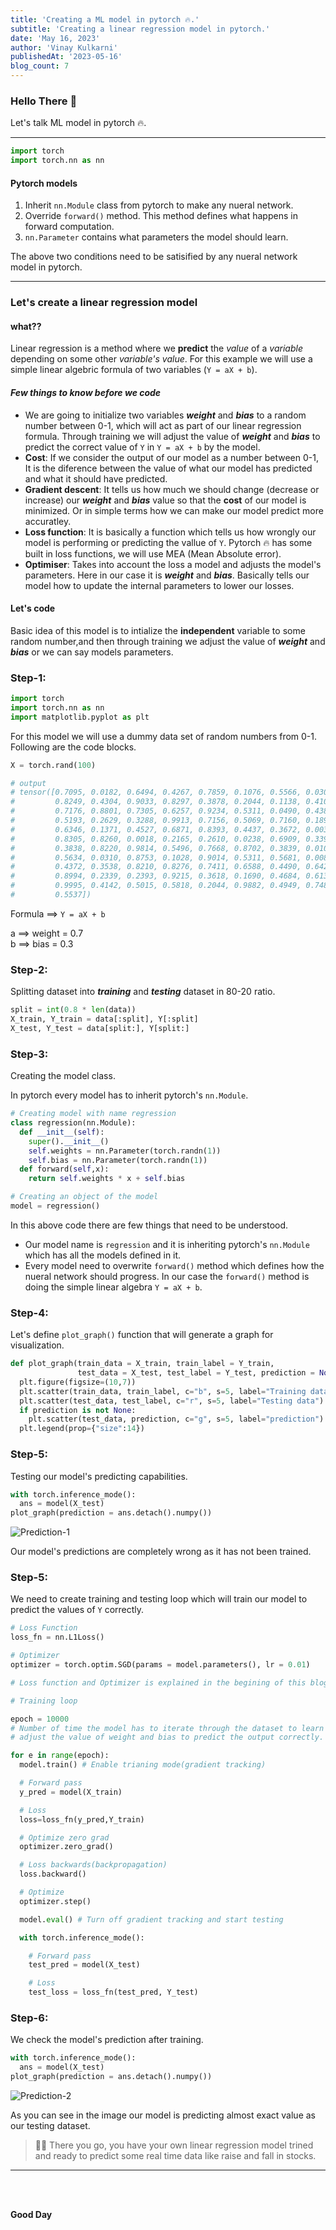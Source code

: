 ```yaml
---
title: 'Creating a ML model in pytorch 🔥.'
subtitle: 'Creating a linear regression model in pytorch.'
date: 'May 16, 2023'
author: 'Vinay Kulkarni'
publishedAt: '2023-05-16'
blog_count: 7
---
```


### Hello There 🐼

Let's talk ML model in pytorch 🔥.

---

```python
import torch
import torch.nn as nn
```

#### Pytorch models

1. Inherit `nn.Module` class from pytorch to make any nueral network.
2. Override `forward()` method. This method defines what happens in forward computation.
3. `nn.Parameter` contains what parameters the model should learn.

The above two conditions need to be satisified by any nueral network model in pytorch.

---

### Let's create a linear regression model

#### **what??**

Linear regression is a method where we **predict** the _value_ of a _variable_ depending on some other _variable's value_. For this example we will use a simple linear algebric formula of two variables (`Y = aX + b`).

#### _**Few things to know before we code**_

- We are going to initialize two variables _**weight**_ and _**bias**_ to a random number between 0-1, which will act as part of our linear regression formula. Through training we will adjust the value of _**weight**_ and _**bias**_ to predict the correct value of `Y` in `Y = aX + b` by the model.
- **Cost**: If we consider the output of our model as a number between 0-1, It is the diference between the value of what our model has predicted and what it should have predicted.
- **Gradient descent**: It tells us how much we should change (decrease or increase) our _**weight**_ and _**bias**_ value so that the **cost** of our model is minimized. Or in simple terms how we can make our model predict more accuratley.
- **Loss function**: It is basically a function which tells us how wrongly our model is performing or predicting the vallue of `Y`. Pytorch 🔥 has some built in loss functions, we will use MEA (Mean Absolute error).
- **Optimiser**: Takes into account the loss a model and adjusts the model's parameters. Here in our case it is _**weight**_ and _**bias**_. Basically tells our model how to update the internal parameters to lower our losses.

#### Let's code

Basic idea of this model is to intialize the **independent** variable to some random number,and then through training we adjust the value of _**weight**_ and _**bias**_ or we can say models parameters.

### **Step-1**:

```python
import torch
import torch.nn as nn
import matplotlib.pyplot as plt
```

For this model we will use a dummy data set of random numbers from 0-1. Following are the code blocks.

```python
X = torch.rand(100)

# output
# tensor([0.7095, 0.0182, 0.6494, 0.4267, 0.7859, 0.1076, 0.5566, 0.0305, 0.8399,
#         0.8249, 0.4304, 0.9033, 0.8297, 0.3878, 0.2044, 0.1138, 0.4107, 0.0159,
#         0.7176, 0.8801, 0.7305, 0.6257, 0.9234, 0.5311, 0.0490, 0.4387, 0.4446,
#         0.5193, 0.2629, 0.3288, 0.9913, 0.7156, 0.5069, 0.7160, 0.1891, 0.9123,
#         0.6346, 0.1371, 0.4527, 0.6871, 0.8393, 0.4437, 0.3672, 0.0039, 0.5439,
#         0.8305, 0.8260, 0.0018, 0.2165, 0.2610, 0.0238, 0.6909, 0.3391, 0.8363,
#         0.3838, 0.8220, 0.9814, 0.5496, 0.7668, 0.8702, 0.3839, 0.0109, 0.9520,
#         0.5634, 0.0310, 0.8753, 0.1028, 0.9014, 0.5311, 0.5681, 0.0084, 0.5314,
#         0.4372, 0.3538, 0.8210, 0.8276, 0.7411, 0.6588, 0.4490, 0.6421, 0.7768,
#         0.8994, 0.2339, 0.2393, 0.9215, 0.3618, 0.1690, 0.4684, 0.6130, 0.8558,
#         0.9995, 0.4142, 0.5015, 0.5818, 0.2044, 0.9882, 0.4949, 0.7489, 0.2483,
#         0.5537])

```

Formula ==> `Y = aX + b`

a ==> weight = 0.7 <br/>
b ==> bias = 0.3

### **Step-2**:

Splitting dataset into _**training**_ and _**testing**_ dataset in 80-20 ratio.

```python
split = int(0.8 * len(data))
X_train, Y_train = data[:split], Y[:split]
X_test, Y_test = data[split:], Y[split:]
```

### **Step-3**:

Creating the model class.

In pytorch every model has to inherit pytorch's `nn.Module`.

```python
# Creating model with name regression
class regression(nn.Module):
  def __init__(self):
    super().__init__()
    self.weights = nn.Parameter(torch.randn(1))
    self.bias = nn.Parameter(torch.randn(1))
  def forward(self,x):
    return self.weights * x + self.bias

# Creating an object of the model
model = regression()
```

In this above code there are few things that need to be understood.

- Our model name is `regression` and it is inheriting pytorch's `nn.Module` which has all the models defined in it.
- Every model need to overwrite `forward()` method which defines how the nueral network should progress. In our case the `forward()` method is doing the simple linear algebra `Y = aX + b`.

### **Step-4**:

Let's define `plot_graph()` function that will generate a graph for visualization.

```python
def plot_graph(train_data = X_train, train_label = Y_train,
               test_data = X_test, test_label = Y_test, prediction = None):
  plt.figure(figsize=(10,7))
  plt.scatter(train_data, train_label, c="b", s=5, label="Training data")
  plt.scatter(test_data, test_label, c="r", s=5, label="Testing data")
  if prediction is not None:
    plt.scatter(test_data, prediction, c="g", s=5, label="prediction")
  plt.legend(prop={"size":14})
```

### **Step-5**:

Testing our model's predicting capabilities.

```python
with torch.inference_mode():
  ans = model(X_test)
plot_graph(prediction = ans.detach().numpy())
```

![Prediction-1](https://lxpvudvqfvttinrfcjmq.supabase.co/storage/v1/object/public/images/images/prediction_1.png)

Our model's predictions are completely wrong as it has not been trained.

### **Step-5**:

We need to create training and testing loop which will train our model to predict the values of `Y` correctly.

```python
# Loss Function
loss_fn = nn.L1Loss()

# Optimizer
optimizer = torch.optim.SGD(params = model.parameters(), lr = 0.01)

# Loss function and Optimizer is explained in the begining of this blog post.
```

```python
# Training loop

epoch = 10000 
# Number of time the model has to iterate through the dataset to learn or,
# adjust the value of weight and bias to predict the output correctly.

for e in range(epoch):
  model.train() # Enable trianing mode(gradient tracking)

  # Forward pass
  y_pred = model(X_train)

  # Loss
  loss=loss_fn(y_pred,Y_train)

  # Optimize zero grad
  optimizer.zero_grad()

  # Loss backwards(backpropagation)
  loss.backward()

  # Optimize
  optimizer.step()

  model.eval() # Turn off gradient tracking and start testing

  with torch.inference_mode():

    # Forward pass
    test_pred = model(X_test)

    # Loss
    test_loss = loss_fn(test_pred, Y_test)
```

### **Step-6**:

We check the model's prediction after training.

```python
with torch.inference_mode():
  ans = model(X_test)
plot_graph(prediction = ans.detach().numpy())
```

![Prediction-2](https://lxpvudvqfvttinrfcjmq.supabase.co/storage/v1/object/public/images/images/prediction-2.png)

As you can see in the image our model is predicting almost exact value as our testing dataset.

> 🎊🎉 There you go, you have your own linear regression model trined and ready to predict some real time data like raise and fall in stocks.

---

<br />
<br />

**Good Day**
